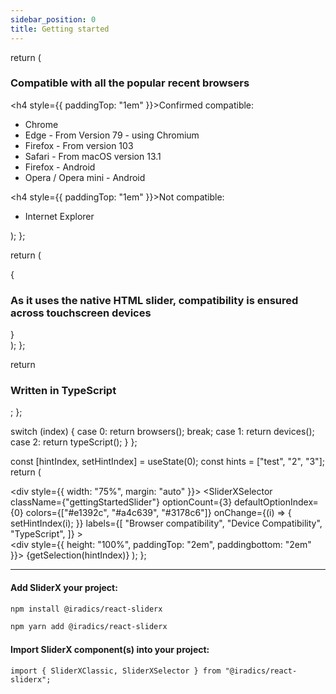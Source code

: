 ```yaml
---
sidebar_position: 0
title: Getting started
---
```


<!--ExcludeStart-->


  return (
    <div>
      <h3>Compatible with all the popular recent browsers</h3>
      <h4 style={{ paddingTop: "1em" }}>Confirmed compatible:</h4>
      <ul>
        <li>Chrome</li>
        <li>Edge - From Version 79 - using Chromium</li>
        <li>Firefox - From version 103</li>
        <li>Safari - From macOS version 13.1</li>
        <li>Firefox - Android</li>
        <li>Opera / Opera mini - Android</li>
      </ul>
      <h4 style={{ paddingTop: "1em" }}>Not compatible:</h4>
      <ul>
        <li>Internet Explorer</li>
      </ul>
    </div>
  );
};

  return (
    <div>
      {
        <h3>
          As it uses the native HTML slider, compatibility is ensured across
          touchscreen devices
        </h3>
      }
    </div>
  );
};

  return <h3>Written in TypeScript</h3>;
};

  switch (index) {
    case 0:
      return browsers();
      break;
    case 1:
      return devices();
    case 2:
      return typeScript();
  }
};

  const [hintIndex, setHintIndex] = useState(0);
  const hints = ["test", "2", "3"];
  return (
    <div>
      <div style={{ width: "75%", margin: "auto" }}>
        <SliderXSelector
          className={"gettingStartedSlider"}
          optionCount={3}
          defaultOptionIndex={0}
          colors={["#e1392c", "#a4c639", "#3178c6"]}
          onChange={(i) => {
            setHintIndex(i);
          }}
          labels={[
            "Browser compatibility",
            "Device Compatibility",
            "TypeScript",
          ]}
        ></SliderXSelector>
      </div>
      <div style={{ height: "100%", paddingTop: "2em", paddingbottom: "2em" }}>
        {getSelection(hintIndex)}
      </div>
    </div>
  );
};

<SliderXSelectorGetStarted></SliderXSelectorGetStarted>

---

<!--ExcludeEnd-->

#### Add SliderX your project:

<Tabs>
  <TabItem value="npm" label="npm">

```bash
npm install @iradics/react-sliderx
```

  </TabItem>
  <TabItem value="yarn" label="yarn">

```bash
npm yarn add @iradics/react-sliderx
```

  </TabItem>
</Tabs>

#### Import SliderX component(s) into your project:

```tsx
import { SliderXClassic, SliderXSelector } from "@iradics/react-sliderx";
```
